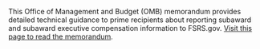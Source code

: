 This Office of Management and Budget (OMB) memorandum provides
detailed technical guidance to prime recipients about reporting
subaward and subaward executive compensation information to FSRS.gov.
 <a target="_blank" rel="noopener noreferrer"
href="https://www.fsrs.gov/documents/OMB_Guidance_on_FFATA_Subaward_and_Executive_Compensation_Reporting_08272010.pdf">Visit
this page to read the memorandum</a>.